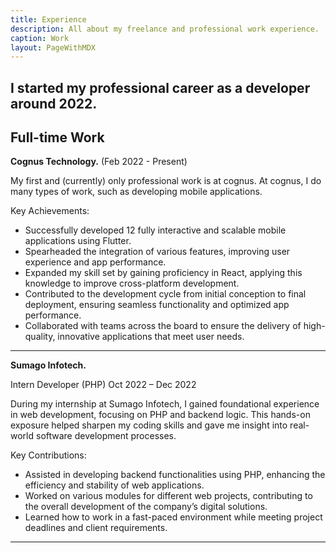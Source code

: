 ```yaml
---
title: Experience
description: All about my freelance and professional work experience.
caption: Work
layout: PageWithMDX
---
```


## I started my professional career as a developer around 2022.

## Full-time Work

**Cognus Technology.** (Feb 2022 - Present)


My first and (currently) only professional work is at cognus. At cognus, I do many types of work, such as developing mobile applications.

Key Achievements:

- Successfully developed 12 fully interactive and scalable mobile applications using Flutter.
- Spearheaded the integration of various features, improving user experience and app performance.
- Expanded my skill set by gaining proficiency in React, applying this knowledge to improve cross-platform development.
- Contributed to the development cycle from initial conception to final deployment, ensuring seamless functionality and optimized app performance.
- Collaborated with teams across the board to ensure the delivery of high-quality, innovative applications that meet user needs.

---


**Sumago Infotech.** 

Intern Developer (PHP) Oct 2022 – Dec 2022

During my internship at Sumago Infotech, I gained foundational experience in web development, focusing on PHP and backend logic. This hands-on exposure helped sharpen my coding skills and gave me insight into real-world software development processes.

Key Contributions:

- Assisted in developing backend functionalities using PHP, enhancing the efficiency and stability of web applications.
- Worked on various modules for different web projects, contributing to the overall development of the company’s digital solutions.
- Learned how to work in a fast-paced environment while meeting project deadlines and client requirements.



---
